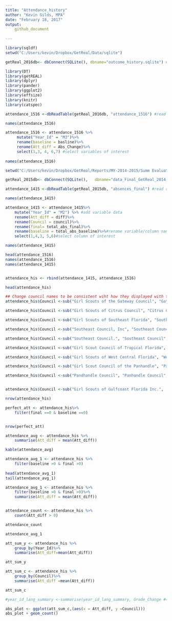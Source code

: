 ```yaml
---
title: "Attendance_history"
author: "Kevin Gilds, MPA"
date: "February 18, 2017"
output: 
    github_document
        
---
```


```r


library(sqldf)
setwd("C:/Users/kevin/Dropbox/GetReal/Data/sqlite") 

getReal_2016db<- dbConnect(SQLite(), dbname="outcome_history.sqlite") #established connection with database

library(DT)
library(getREAL)
library(dplyr)
library(pander)
library(ggplot2)
library(effsize)
library(knitr)
library(catspec)

```

```r
attendance_1516 <-dbReadTable(getReal_2016db, "attendance_1516") #read readarts1516 table

names(attendance_1516)

attendance_1516 <- attendance_1516 %>%
     mutate("Year_Id" = "M3")%>%
     rename(baseline = basline)%>%
     rename(Att_diff = Abs_Change)%>%
     select(1,3, 4, 6,7) #select variables of interest 
      
names(attendance_1516)

```



```r

setwd("C:/Users/kevin/Dropbox/GetReal/Reports/MY-2014-2015/Summ Evaluation Report/data") #change working directory to find database

getReal_2015db<- dbConnect(SQLite(),   dbname="data_Final_GetReal_2014_2015.sqlite") #read database

attendance_1415 <-dbReadTable(getReal_2015db, "absences_final") #read read_1415

names(attendance_1415)

attendance_1415 <- attendance_1415%>% 
    mutate("Year_Id" = "M2") %>% #add variable data
    rename(Att_diff = diff)%>%
    rename(Council = council)%>%
    rename(final= total_abs_final)%>%
    rename(baseline = total_abs_baseline)%>%#rename variable/column name
    select(1,4,3, 5,6)#select column of interest

names(attendance_1415)

```

```r

head(attendance_1516)
names(attendance_1516)
names(attendance_1415)


attendance_his <- rbind(attendance_1415, attendance_1516)

head(attendance_his)

```

```r
## Change council names to be consistent wiht how they displayed with the surveys
attendance_his$Council <-sub("Girl Scouts of the Gateway Council", "Gateway Council", fixed=TRUE, attendance_his$Council)

attendance_his$Council <-sub("Girl Scouts of Citrus Council", "Citrus Council", fixed=TRUE, attendance_his$Council)

attendance_his$Council <-sub("Girl Scouts of Southeast Florida", "Southeast Council", fixed=TRUE, attendance_his$Council)

attendance_his$Council <-sub("Southeast Council, Inc", "Southeast Council", fixed=TRUE, attendance_his$Council)

attendance_his$Council <-sub("Southeast Council.", "Southeast Council", fixed=TRUE, attendance_his$Council)

attendance_his$Council <-sub("Girl Scout Council of Tropical Florida", "Tropical Council", fixed = TRUE, attendance_his$Council)

attendance_his$Council <-sub("Girl Scouts of West Central Florida", "West Central Council", fixed = TRUE, attendance_his$Council)

attendance_his$Council <-sub("Girl Scout Council of the Panhandle", "Panhandle Council", fixed = TRUE, attendance_his$Council)

attendance_his$Council <-sub("Pandhandle Council", "Panhandle Council", fixed = TRUE, attendance_his$Council)


attendance_his$Council <-sub("Girl Scouts of Gulfcoast Florida Inc.",  "Gulfcoast Council", fixed = TRUE, attendance_his$Council)

```

```r
nrow(attendance_his)
```



```r
perfect_att <- attendance_his%>%
    filter(final ==0 & baseline ==0)


nrow(perfect_att)
```


```r
attendance_avg <- attendance_his %>%
    summarise(Att_diff = mean(Att_diff))

kable(attendance_avg)

```


```r

attendance_avg_1 <- attendance_his %>%
    filter(baseline >0 & final >0)
    
head(attendance_avg_1)
tail(attendance_avg_1)

attendance_avg_1 <- attendance_his %>%
    filter(baseline >0 & final >0)%>%
    summarise(Att_diff = mean(Att_diff))


attendance_count <- attendance_his %>%
    count(Att_diff > 0)

attendance_count

attendance_avg_1
```




```r
att_sum_y <- attendance_his %>%
    group_by(Year_Id)%>%
    summarise(Att_diff=mean(Att_diff))

att_sum_y

```




```r
att_sum_c <- attendance_his %>%
    group_by(Council)%>%
    summarise(Att_diff =mean(Att_diff))

att_sum_c

#year_id_lang_summary <-summarise(year_id_lang_summary, Grade_Change #=mean(Grade_Change)) #summarize Grade change by year id
```
```r

abs_plot <- ggplot(att_sum_c,(aes(x = Att_diff, y =Council)))
abs_plot + geom_count()




```

